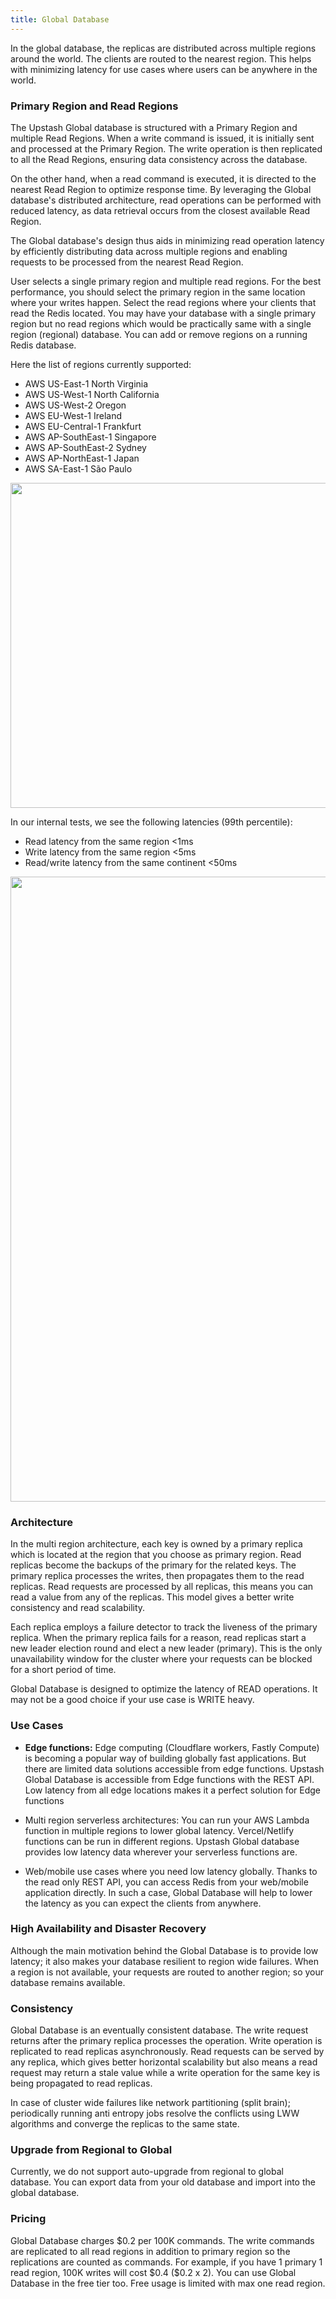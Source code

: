```yaml
---
title: Global Database
---
```


In the global database, the replicas are distributed across multiple regions
around the world. The clients are routed to the nearest region. This helps with
minimizing latency for use cases where users can be anywhere in the world.

### Primary Region and Read Regions

The Upstash Global database is structured with a Primary Region and multiple
Read Regions. When a write command is issued, it is initially sent and processed
at the Primary Region. The write operation is then replicated to all the Read
Regions, ensuring data consistency across the database.

On the other hand, when a read command is executed, it is directed to the
nearest Read Region to optimize response time. By leveraging the Global
database's distributed architecture, read operations can be performed with
reduced latency, as data retrieval occurs from the closest available Read
Region.

The Global database's design thus aids in minimizing read operation latency by
efficiently distributing data across multiple regions and enabling requests to
be processed from the nearest Read Region.

User selects a single primary region and multiple read regions. For the best
performance, you should select the primary region in the same location where
your writes happen. Select the read regions where your clients that read the
Redis located. You may have your database with a single primary region but no
read regions which would be practically same with a single region (regional)
database. You can add or remove regions on a running Redis database.

Here the list of regions currently supported:

- AWS US-East-1 North Virginia
- AWS US-West-1 North California
- AWS US-West-2 Oregon
- AWS EU-West-1 Ireland
- AWS EU-Central-1 Frankfurt
- AWS AP-SouthEast-1 Singapore
- AWS AP-SouthEast-2 Sydney
- AWS AP-NorthEast-1 Japan
- AWS SA-East-1 São Paulo

<Frame>
  <img src="/img/globaldb/regionselect.png" width="520" />
</Frame>

In our internal tests, we see the following latencies (99th percentile):

- Read latency from the same region &lt;1ms
- Write latency from the same region &lt;5ms
- Read/write latency from the same continent &lt;50ms

<Frame>
  <img src="/img/globaldb/map2.png" width="1000" />
</Frame>

### Architecture

In the multi region architecture, each key is owned by a primary replica which
is located at the region that you choose as primary region. Read replicas become
the backups of the primary for the related keys. The primary replica processes
the writes, then propagates them to the read replicas. Read requests are
processed by all replicas, this means you can read a value from any of the
replicas. This model gives a better write consistency and read scalability.

Each replica employs a failure detector to track the liveness of the primary
replica. When the primary replica fails for a reason, read replicas start a new
leader election round and elect a new leader (primary). This is the only
unavailability window for the cluster where your requests can be blocked for a
short period of time.

<Note>
  Global Database is designed to optimize the latency of READ operations. It may
  not be a good choice if your use case is WRITE heavy.
</Note>

### Use Cases

- **Edge functions:** Edge computing (Cloudflare workers, Fastly Compute) is
  becoming a popular way of building globally fast applications. But there are
  limited data solutions accessible from edge functions. Upstash Global Database
  is accessible from Edge functions with the REST API. Low latency from all edge
  locations makes it a perfect solution for Edge functions

- Multi region serverless architectures: You can run your AWS Lambda function in
  multiple regions to lower global latency. Vercel/Netlify functions can be run
  in different regions. Upstash Global database provides low latency data
  wherever your serverless functions are.

- Web/mobile use cases where you need low latency globally. Thanks to the read
  only REST API, you can access Redis from your web/mobile application directly.
  In such a case, Global Database will help to lower the latency as you can
  expect the clients from anywhere.

### High Availability and Disaster Recovery

Although the main motivation behind the Global Database is to provide low
latency; it also makes your database resilient to region wide failures. When a
region is not available, your requests are routed to another region; so your
database remains available.

### Consistency

Global Database is an eventually consistent database. The write request returns
after the primary replica processes the operation. Write operation is replicated
to read replicas asynchronously. Read requests can be served by any replica,
which gives better horizontal scalability but also means a read request may
return a stale value while a write operation for the same key is being
propagated to read replicas.

In case of cluster wide failures like network partitioning (split brain);
periodically running anti entropy jobs resolve the conflicts using LWW
algorithms and converge the replicas to the same state.

### Upgrade from Regional to Global

Currently, we do not support auto-upgrade from regional to global database. You
can export data from your old database and import into the global database.

### Pricing

Global Database charges \$0.2 per 100K commands. The write commands are replicated to all read regions in addition to primary region so the replications are counted as commands. For example, if you have 1 primary 1 read region, 100K writes will cost \$0.4 (\$0.2 x 2). You can use Global Database in the free tier too. Free usage is limited with max one read region.
